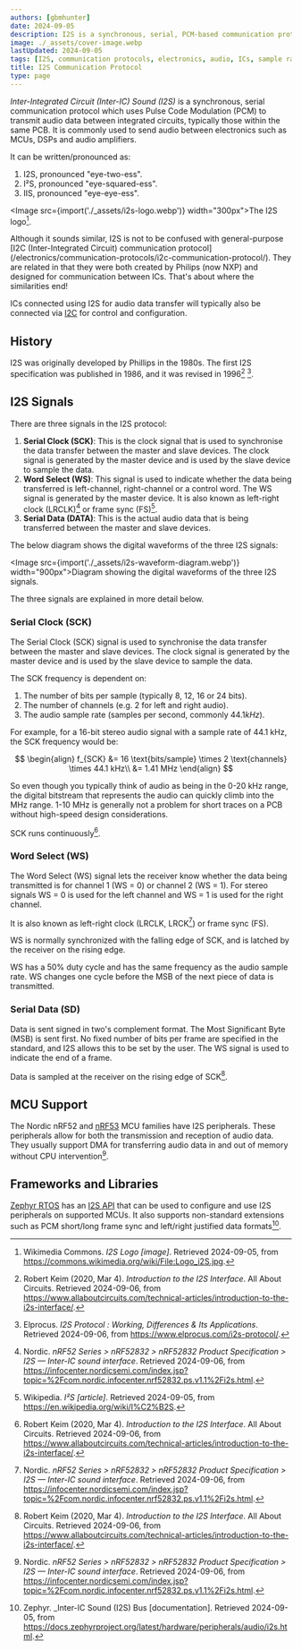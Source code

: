 ```yaml
---
authors: [gbmhunter]
date: 2024-09-05
description: I2S is a synchronous, serial, PCM-based communication protocol used to transmit digital audio data between integrated circuits. This page covers the history, signals, MCU support, frameworks and libraries and more.
image: ./_assets/cover-image.webp
lastUpdated: 2024-09-05
tags: [I2S, communication protocols, electronics, audio, ICs, sample rate, signals, serial, Zephyr, Philips, NXP, PCM]
title: I2S Communication Protocol
type: page
---
```


<WarningIsNotes />

_Inter-Integrated Circuit (Inter-IC) Sound (I2S)_ is a synchronous, serial communication protocol which uses Pulse Code Modulation (PCM) to transmit audio data between integrated circuits, typically those within the same PCB. It is commonly used to send audio between electronics such as MCUs, DSPs and audio amplifiers.

It can be written/pronounced as:

1. I2S, pronounced "eye-two-ess".
1. I²S, pronounced "eye-squared-ess".
1. IIS, pronounced "eye-eye-ess".

<Image src={import('./_assets/i2s-logo.webp')} width="300px">The I2S logo[^wiki-commons-i2s-logo].</Image>

<Aside type="tip">
Although it sounds similar, I2S is not to be confused with general-purpose [I2C (Inter-Integrated Circuit) communication protocol](/electronics/communication-protocols/i2c-communication-protocol/). They are related in that they were both created by Philips (now NXP) and designed for communication between ICs. That's about where the similarities end!
</Aside>

ICs connected using I2S for audio data transfer will typically also be connected via [I2C](/electronics/communication-protocols/i2c-communication-protocol/) for control and configuration.

## History

I2S was originally developed by Phillips in the 1980s. The first I2S specification was published in 1986, and it was revised in 1996[^all-about-circuits-intro-to-i2s] [^elprocus-i2s-protocol].

## I2S Signals

There are three signals in the I2S protocol:

1. **Serial Clock (SCK)**: This is the clock signal that is used to synchronise the data transfer between the master and slave devices. The clock signal is generated by the master device and is used by the slave device to sample the data.
1. **Word Select (WS)**: This signal is used to indicate whether the data being transferred is left-channel, right-channel or a control word. The WS signal is generated by the master device. It is also known as left-right clock (LRCLK)[^nordic-nrf52-i2s-interface] or frame sync (FS)[^wikipedia-i2s].
1. **Serial Data (DATA)**: This is the actual audio data that is being transferred between the master and slave devices.

The below diagram shows the digital waveforms of the three I2S signals:

<Image src={import('./_assets/i2s-waveform-diagram.webp')} width="900px">Diagram showing the digital waveforms of the three I2S signals.</Image>

The three signals are explained in more detail below.

### Serial Clock (SCK)

The Serial Clock (SCK) signal is used to synchronise the data transfer between the master and slave devices. The clock signal is generated by the master device and is used by the slave device to sample the data.

The SCK frequency is dependent on:

1. The number of bits per sample (typically 8, 12, 16 or 24 bits).
1. The number of channels (e.g. 2 for left and right audio).
1. The audio sample rate (samples per second, commonly $44.1kHz$).

For example, for a 16-bit stereo audio signal with a sample rate of 44.1 kHz, the SCK frequency would be:

$$
\begin{align}
f_{SCK} &= 16 \text{bits/sample} \times 2 \text{channels} \times 44.1 kHz\\
        &= 1.41 MHz
\end{align}
$$

So even though you typically think of audio as being in the 0-20 kHz range, the digital bitstream that represents the audio can quickly climb into the MHz range. 1-10 MHz is generally not a problem for short traces on a PCB without high-speed design considerations.

SCK runs continuously[^all-about-circuits-intro-to-i2s].

### Word Select (WS)

The Word Select (WS) signal lets the receiver know whether the data being transmitted is for channel 1 (WS = 0) or channel 2 (WS = 1). For stereo signals WS = 0 is used for the left channel and WS = 1 is used for the right channel.

It is also known as left-right clock (LRCLK, LRCK[^nordic-nrf52-i2s-interface]) or frame sync (FS).

WS is normally synchronized with the falling edge of SCK, and is latched by the receiver on the rising edge.

WS has a 50% duty cycle and has the same frequency as the audio sample rate. WS changes one cycle before the MSB of the next piece of data is transmitted.

### Serial Data (SD)

Data is sent signed in two's complement format. The Most Significant Byte (MSB) is sent first. No fixed number of bits per frame are specified in the standard, and I2S allows this to be set by the user. The WS signal is used to indicate the end of a frame.

Data is sampled at the receiver on the rising edge of SCK[^all-about-circuits-intro-to-i2s].

## MCU Support

The Nordic nRF52 and [nRF53](/programming/microcontrollers/nordic/nrf53/) MCU families have I2S peripherals. These peripherals allow for both the transmission and reception of audio data. They usually support DMA for transferring audio data in and out of memory without CPU intervention[^nordic-nrf52-i2s-interface].

## Frameworks and Libraries

[Zephyr RTOS](/programming/operating-systems/zephyr/) has an [I2S API](https://docs.zephyrproject.org/latest/hardware/peripherals/audio/i2s.html) that can be used to configure and use I2S peripherals on supported MCUs. It also supports non-standard extensions such as PCM short/long frame sync and left/right justified data formats[^zephyr-i2s-bus-docs].

[^wiki-commons-i2s-logo]: Wikimedia Commons. _I2S Logo [image]_. Retrieved 2024-09-05, from https://commons.wikimedia.org/wiki/File:Logo_i2S.jpg.
[^wikipedia-i2s]: Wikipedia. _I²S [article]_. Retrieved 2024-09-05, from https://en.wikipedia.org/wiki/I%C2%B2S.
[^zephyr-i2s-bus-docs]: Zephyr. _Inter-IC Sound (I2S) Bus [documentation]. Retrieved 2024-09-05, from https://docs.zephyrproject.org/latest/hardware/peripherals/audio/i2s.html.
[^all-about-circuits-intro-to-i2s]: Robert Keim (2020, Mar 4). _Introduction to the I2S Interface_. All About Circuits. Retrieved 2024-09-06, from https://www.allaboutcircuits.com/technical-articles/introduction-to-the-i2s-interface/.
[^elprocus-i2s-protocol]: Elprocus. _I2S Protocol : Working, Differences & Its Applications_. Retrieved 2024-09-06, from https://www.elprocus.com/i2s-protocol/.
[^nordic-nrf52-i2s-interface]: Nordic. _nRF52 Series > nRF52832 > nRF52832 Product Specification > I2S — Inter-IC sound interface_. Retrieved 2024-09-06, from https://infocenter.nordicsemi.com/index.jsp?topic=%2Fcom.nordic.infocenter.nrf52832.ps.v1.1%2Fi2s.html.

